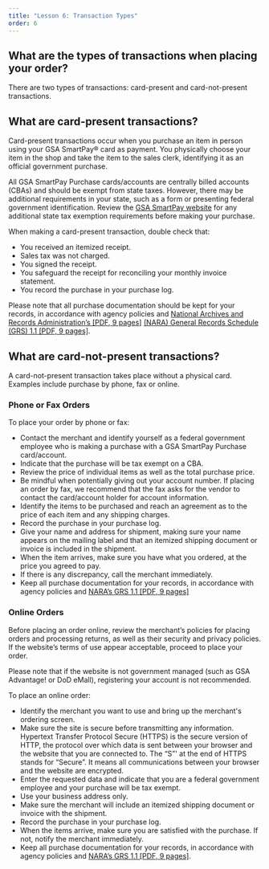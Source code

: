```yaml
---
title: "Lesson 6: Transaction Types"
order: 6
---
```


## What are the types of transactions when placing your order?

There are two types of transactions: card-present and card-not-present transactions.

## What are card-present transactions?

Card-present transactions occur when you purchase an item in person using your GSA SmartPay® card as payment. You physically choose your item in the shop and take the item to the sales clerk, identifying it as an official government purchase. 

All GSA SmartPay Purchase cards/accounts are centrally billed accounts (CBAs) and should be exempt from state taxes. However, there may be additional requirements in your state, such as a form or presenting federal government identification. Review the [GSA SmartPay website](https://smartpay.gsa.gov/smarttax) for any additional state tax exemption requirements before making your purchase.

When making a card-present transaction, double check that:

- You received an itemized receipt.
- Sales tax was not charged.
- You signed the receipt.
- You safeguard the receipt for reconciling your monthly invoice statement.
- You record the purchase in your purchase log.

Please note that all purchase documentation should be kept for your records, in accordance with agency policies and [National Archives and Records Administration’s [PDF, 9 pages]](https://www.archives.gov/files/records-mgmt/grs/grs01-1.pdf) [(NARA) General Records Schedule (GRS) 1.1 [PDF, 9 pages]](https://www.archives.gov/files/records-mgmt/grs/grs01-1.pdf).

## What are card-not-present transactions?
A card-not-present transaction takes place without a physical card. Examples include purchase by phone, fax or online.

### Phone or Fax Orders

To place your order by phone or fax:

- Contact the merchant and identify yourself as a federal government employee who is making a purchase with a GSA SmartPay Purchase card/account.
- Indicate that the purchase will be tax exempt on a CBA.
- Review the price of individual items as well as the total purchase price.
- Be mindful when potentially giving out your account number. If placing an order by fax, we recommend that the fax asks for the vendor to contact the card/account holder for account information.
- Identify the items to be purchased and reach an agreement as to the price of each item and any shipping charges.
- Record the purchase in your purchase log.
- Give your name and address for shipment, making sure your name appears on the mailing label and that an itemized shipping document or invoice is included in the shipment.
- When the item arrives, make sure you have what you ordered, at the price you agreed to pay.
- If there is any discrepancy, call the merchant immediately.
- Keep all purchase documentation for your records, in accordance with agency policies and [NARA’s GRS 1.1 [PDF, 9 pages]](https://www.archives.gov/files/records-mgmt/grs/grs01-1.pdf)

### Online Orders

Before placing an order online, review the merchant’s policies for placing orders and processing returns, as well as their security and privacy policies. If the website’s terms of use appear acceptable, proceed to place your order.

Please note that if the website is not government managed (such as GSA Advantage! or DoD eMall), registering your account is not recommended.

To place an online order:

- Identify the merchant you want to use and bring up the merchant's ordering screen.
- Make sure the site is secure before transmitting any information. Hypertext Transfer Protocol Secure (HTTPS) is the secure version of HTTP, the protocol over which data is sent between your browser and the website that you are connected to. The “S”' at the end of HTTPS stands for “Secure”. It means all communications between your browser and the website are encrypted.
- Enter the requested data and indicate that you are a federal government employee and your purchase will be tax exempt.
- Use your business address only.
- Make sure the merchant will include an itemized shipping document or invoice with the shipment.
- Record the purchase in your purchase log.
- When the items arrive, make sure you are satisfied with the purchase. If not, notify the merchant immediately.
- Keep all purchase documentation for your records, in accordance with agency policies and [NARA’s GRS 1.1 [PDF, 9 pages]](https://www.archives.gov/files/records-mgmt/grs/grs01-1.pdf).
